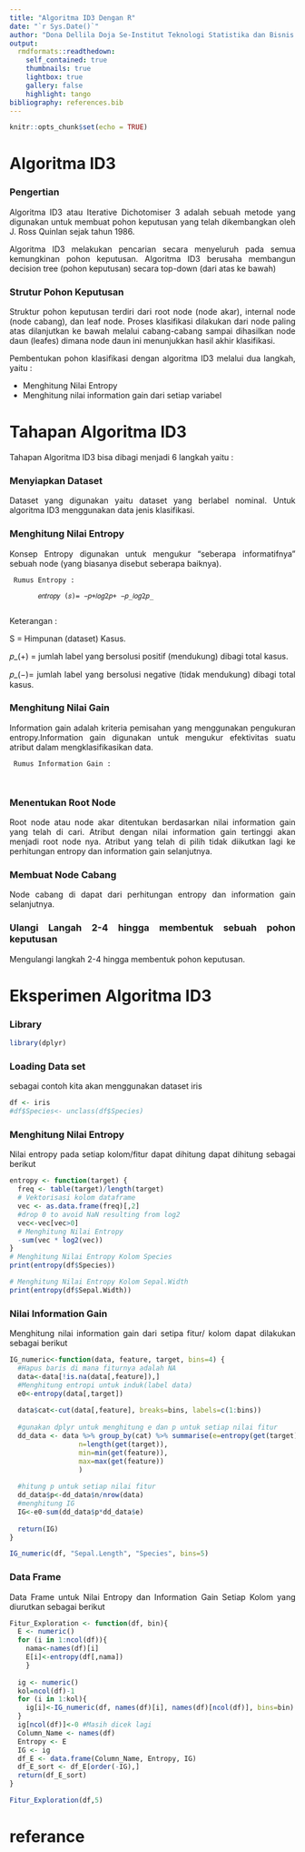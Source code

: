 ```yaml
---
title: "Algoritma ID3 Dengan R"
date: "`r Sys.Date()`"
author: "Dona Dellila Doja Se-Institut Teknologi Statistika dan Bisnis Muhammadiyah"
output:
  rmdformats::readthedown:
    self_contained: true
    thumbnails: true
    lightbox: true
    gallery: false
    highlight: tango
bibliography: references.bib
---
```


```{=html}
<style>
body{
text-align: justify}
</style>
```
```r
knitr::opts_chunk$set(echo = TRUE)
```

# Algoritma ID3

### Pengertian

Algoritma ID3 atau Iterative Dichotomiser 3 adalah sebuah metode yang digunakan untuk membuat pohon keputusan yang telah dikembangkan oleh J. Ross Quinlan sejak tahun 1986.

Algoritma ID3 melakukan pencarian secara menyeluruh pada semua kemungkinan pohon keputusan. Algoritma ID3 berusaha membangun decision tree (pohon keputusan) secara top-down (dari atas ke bawah)

### Strutur Pohon Keputusan

Struktur pohon keputusan terdiri dari root node (node akar), internal node (node cabang), dan leaf node. Proses klasifikasi dilakukan dari node paling atas dilanjutkan ke bawah melalui cabang-cabang sampai dihasilkan node daun (leafes) dimana node daun ini menunjukkan hasil akhir klasifikasi.

Pembentukan pohon klasifikasi dengan algoritma ID3 melalui dua langkah, yaitu :

  - Menghitung Nilai Entropy
  - Menghitung nilai information gain dari setiap variabel
     
# Tahapan Algoritma ID3
Tahapan Algoritma ID3 bisa dibagi menjadi 6 langkah yaitu :

### Menyiapkan Dataset 
     
  Dataset yang digunakan yaitu dataset yang berlabel nominal. Untuk algoritma ID3 menggunakan data jenis klasifikasi.   
     
     
### Menghitung Nilai Entropy
    
  Konsep Entropy digunakan untuk mengukur “seberapa informatifnya” sebuah node (yang biasanya disebut seberapa baiknya).
     
     Rumus Entropy :
     
           𝑒𝑛𝑡𝑟𝑜𝑝𝑦 (𝑠)= −𝑝+𝑙𝑜𝑔2𝑝+ −𝑝_𝑙𝑜𝑔2𝑝_
     
   Keterangan :
     
   S = Himpunan (dataset) Kasus.
  
  𝑝_(+) = jumlah label yang bersolusi positif (mendukung)
  dibagi total kasus. 
  
  𝑝_(−)= jumlah label yang bersolusi negative (tidak mendukung)
  dibagi total kasus.


### Menghitung Nilai Gain

  Information gain adalah kriteria pemisahan yang menggunakan pengukuran entropy.Information gain digunakan untuk mengukur efektivitas suatu atribut dalam mengklasifikasikan data.
     
     Rumus Information Gain :
     
     

### Menentukan Root Node
  
  Root node atau node akar ditentukan berdasarkan nilai information gain yang telah di cari. Atribut dengan nilai information gain tertinggi akan menjadi root node nya. Atribut yang telah di pilih tidak diikutkan lagi ke perhitungan entropy dan information gain selanjutnya. 


### Membuat Node Cabang
  
  Node cabang di dapat dari perhitungan entropy dan information gain selanjutnya.


### Ulangi Langah 2-4 hingga membentuk sebuah pohon keputusan
  
  Mengulangi langkah 2-4 hingga membentuk pohon keputusan.

#  Eksperimen Algoritma ID3
### Library
```r
library(dplyr)

```

### Loading Data set

sebagai contoh kita akan menggunakan dataset iris 

```r
df <- iris
#df$Species<- unclass(df$Species)
```

### Menghitung Nilai Entropy 

Nilai entropy pada setiap kolom/fitur dapat dihitung dapat dihitung sebagai berikut

```r
entropy <- function(target) {
  freq <- table(target)/length(target)
  # Vektorisasi kolom dataframe
  vec <- as.data.frame(freq)[,2]
  #drop 0 to avoid NaN resulting from log2
  vec<-vec[vec>0]
  # Menghitung Nilai Entropy
  -sum(vec * log2(vec))
}
# Menghitung Nilai Entropy Kolom Species
print(entropy(df$Species))
```
```r
# Menghitung Nilai Entropy Kolom Sepal.Width
print(entropy(df$Sepal.Width))
```

### Nilai Information Gain

Menghitung nilai information gain dari setipa fitur/ kolom dapat dilakukan sebagai berikut 

```r
IG_numeric<-function(data, feature, target, bins=4) {
  #Hapus baris di mana fiturnya adalah NA
  data<-data[!is.na(data[,feature]),]
  #Menghitung entropi untuk induk(label data)
  e0<-entropy(data[,target])
  
  data$cat<-cut(data[,feature], breaks=bins, labels=c(1:bins))
  
  #gunakan dplyr untuk menghitung e dan p untuk setiap nilai fitur
  dd_data <- data %>% group_by(cat) %>% summarise(e=entropy(get(target)), 
                 n=length(get(target)),
                 min=min(get(feature)),
                 max=max(get(feature))
                 )
  
  #hitung p untuk setiap nilai fitur
  dd_data$p<-dd_data$n/nrow(data)
  #menghitung IG
  IG<-e0-sum(dd_data$p*dd_data$e)
  
  return(IG)
}

IG_numeric(df, "Sepal.Length", "Species", bins=5)
```

### Data Frame

Data Frame untuk Nilai Entropy dan Information Gain Setiap Kolom yang diurutkan sebagai berikut

```r
Fitur_Exploration <- function(df, bin){
  E <- numeric()
  for (i in 1:ncol(df)){
    nama<-names(df)[i]
    E[i]<-entropy(df[,nama])
    }
  
  ig <- numeric()
  kol=ncol(df)-1
  for (i in 1:kol){
    ig[i]<-IG_numeric(df, names(df)[i], names(df)[ncol(df)], bins=bin)
  }
  ig[ncol(df)]<-0 #Masih dicek lagi
  Column_Name <- names(df)
  Entropy <- E
  IG <- ig
  df_E <- data.frame(Column_Name, Entropy, IG)
  df_E_sort <- df_E[order(-IG),]
  return(df_E_sort)
} 

Fitur_Exploration(df,5)
```

# referance

